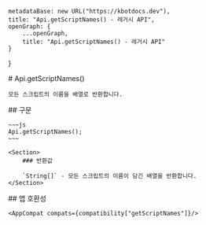 
    metadataBase: new URL("https://kbotdocs.dev"),
    title: "Api.getScriptNames() - 레거시 API",
    openGraph: {
        ...openGraph,
        title: "Api.getScriptNames() - 레거시 API"
    }
}

<Section>
    # Api.getScriptNames()

    모든 스크립트의 이름을 배열로 반환합니다.
</Section>
<Section>
    ## 구문

    ~~~js
    Api.getScriptNames();
    ~~~

    <Section>
        ### 반환값

        `String[]` - 모든 스크립트의 이름이 담긴 배열을 반환합니다.
    </Section>
</Section>
<Section>
    ## 앱 호환성

    <AppCompat compats={compatibility["getScriptNames"]}/>
</Section>